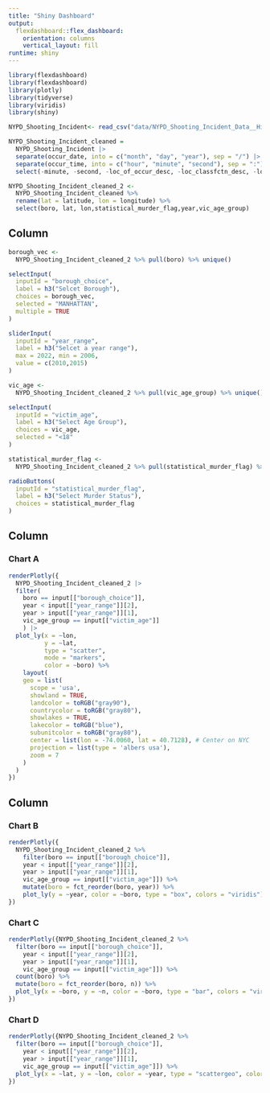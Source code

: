```yaml
---
title: "Shiny Dashboard"
output: 
  flexdashboard::flex_dashboard:
    orientation: columns
    vertical_layout: fill
runtime: shiny
---
```


```r
library(flexdashboard)
library(flexdashboard)
library(plotly)
library(tidyverse)
library(viridis)
library(shiny)

NYPD_Shooting_Incident<- read_csv("data/NYPD_Shooting_Incident_Data__Historic__20231120.csv") %>% janitor::clean_names()

NYPD_Shooting_Incident_cleaned = 
  NYPD_Shooting_Incident |>
  separate(occur_date, into = c("month", "day", "year"), sep = "/") |>
  separate(occur_time, into = c("hour", "minute", "second"), sep = ":") |>
  select(-minute, -second, -loc_of_occur_desc, -loc_classfctn_desc, -location_desc)

NYPD_Shooting_Incident_cleaned_2 <- 
  NYPD_Shooting_Incident_cleaned %>% 
  rename(lat = latitude, lon = longitude) %>%
  select(boro, lat, lon,statistical_murder_flag,year,vic_age_group)
```

Column {.sidebar}
-----------------------------------------------------------------------

```r
borough_vec <-
  NYPD_Shooting_Incident_cleaned_2 %>% pull(boro) %>% unique()

selectInput(
  inputId = "borough_choice",
  label = h3("Selcet Borough"),
  choices = borough_vec,
  selected = "MANHATTAN",
  multiple = TRUE
)

sliderInput(
  inputId = "year_range",
  label = h3("Selcet a year range"),
  max = 2022, min = 2006,
  value = c(2010,2015)
)

vic_age <- 
  NYPD_Shooting_Incident_cleaned_2 %>% pull(vic_age_group) %>% unique()

selectInput(
  inputId = "victim_age",
  label = h3("Select Age Group"),
  choices = vic_age,
  selected = "<18"
)

statistical_murder_flag <-
  NYPD_Shooting_Incident_cleaned_2 %>% pull(statistical_murder_flag) %>% unique()

radioButtons(
  inputId = "statistical_murder_flag",
  label = h3("Select Murder Status"),
  choices = statistical_murder_flag
)
```

Column {data-width=650}
-----------------------------------------------------------------------

### Chart A

```r
renderPlotly({
  NYPD_Shooting_Incident_cleaned_2 |> 
  filter(
    boro == input[["borough_choice"]],
    year < input[["year_range"]][2],
    year > input[["year_range"]][1],
    vic_age_group == input[["victim_age"]]
    ) |> 
  plot_ly(x = ~lon,
          y = ~lat, 
          type = "scatter",
          mode = "markers",
          color = ~boro) %>%
    layout(
    geo = list(
      scope = 'usa',
      showland = TRUE,
      landcolor = toRGB("gray90"),
      countrycolor = toRGB("gray80"),
      showlakes = TRUE,
      lakecolor = toRGB("blue"),
      subunitcolor = toRGB("gray80"),
      center = list(lon = -74.0060, lat = 40.7128), # Center on NYC
      projection = list(type = 'albers usa'),
      zoom = 7
    )
  )
})

```
Column {data-width=350}
-----------------------------------------------------------------------

### Chart B

```r
renderPlotly({
  NYPD_Shooting_Incident_cleaned_2 %>% 
    filter(boro == input[["borough_choice"]],
    year < input[["year_range"]][2],
    year > input[["year_range"]][1],
    vic_age_group == input[["victim_age"]]) %>%
    mutate(boro = fct_reorder(boro, year)) %>% 
    plot_ly(y = ~year, color = ~boro, type = "box", colors = "viridis")
})
```

### Chart C

```r
renderPlotly({NYPD_Shooting_Incident_cleaned_2 %>%
  filter(boro == input[["borough_choice"]],
    year < input[["year_range"]][2],
    year > input[["year_range"]][1],
    vic_age_group == input[["victim_age"]]) %>%
  count(boro) %>% 
  mutate(boro = fct_reorder(boro, n)) %>% 
  plot_ly(x = ~boro, y = ~n, color = ~boro, type = "bar", colors = "viridis")
})
```


### Chart D

```r

renderPlotly({NYPD_Shooting_Incident_cleaned_2 %>%
  filter(boro == input[["borough_choice"]],
    year < input[["year_range"]][2],
    year > input[["year_range"]][1],
    vic_age_group == input[["victim_age"]]) %>%
  plot_ly(x = ~lat, y = ~lon, color = ~year, type = "scattergeo", colors = "viridis")
}) 
```

